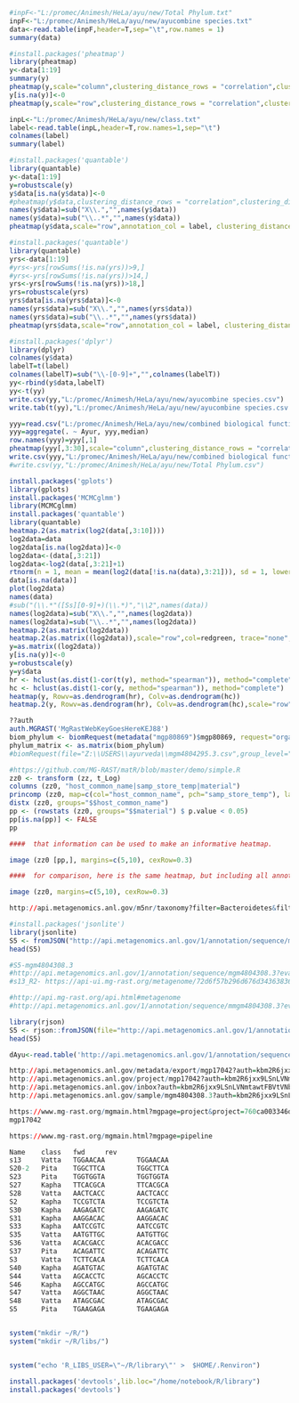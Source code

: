 ```r
#inpF<-"L:/promec/Animesh/HeLa/ayu/new/Total Phylum.txt"
inpF<-"L:/promec/Animesh/HeLa/ayu/new/ayucombine species.txt"
data<-read.table(inpF,header=T,sep="\t",row.names = 1)
summary(data)
```

```r
#install.packages('pheatmap')
library(pheatmap)
y<-data[1:19]
summary(y)
pheatmap(y,scale="column",clustering_distance_rows = "correlation",clustering_distance_cols = "correlation")
y[is.na(y)]<-0
pheatmap(y,scale="row",clustering_distance_rows = "correlation",clustering_distance_cols = "correlation")
```

```r
inpL<-"L:/promec/Animesh/HeLa/ayu/new/class.txt"
label<-read.table(inpL,header=T,row.names=1,sep="\t")
colnames(label)
summary(label)
```

```r
#install.packages('quantable')
library(quantable)
y<-data[1:19]
y=robustscale(y)
y$data[is.na(y$data)]<-0
#pheatmap(y$data,clustering_distance_rows = "correlation",clustering_distance_cols = "correlation")
names(y$data)=sub("X\\.","",names(y$data))
names(y$data)=sub("\\..*","",names(y$data))
pheatmap(y$data,scale="row",annotation_col = label, clustering_distance_rows = "correlation",clustering_distance_cols = "correlation",fontsize_row=2)
```

```r
#install.packages('quantable')
library(quantable)
yrs<-data[1:19]
#yrs<-yrs[rowSums(!is.na(yrs))>9,]
#yrs<-yrs[rowSums(!is.na(yrs))>14,]
yrs<-yrs[rowSums(!is.na(yrs))>18,]
yrs=robustscale(yrs)
yrs$data[is.na(yrs$data)]<-0
names(yrs$data)=sub("X\\.","",names(yrs$data))
names(yrs$data)=sub("\\..*","",names(yrs$data))
pheatmap(yrs$data,scale="row",annotation_col = label, clustering_distance_rows = "correlation",clustering_distance_cols = "correlation",fontsize_row=2)
```


```r
#install.packages('dplyr')
library(dplyr)
colnames(y$data)
labelT=t(label)
colnames(labelT)=sub("\\-[0-9]+","",colnames(labelT))
yy<-rbind(y$data,labelT)
yy<-t(yy)
write.csv(yy,"L:/promec/Animesh/HeLa/ayu/new/ayucombine species.csv")
write.tab(t(yy),"L:/promec/Animesh/HeLa/ayu/new/ayucombine species.csv.txt")
```

```r
yyy=read.csv("L:/promec/Animesh/HeLa/ayu/new/combined biological function.csv")
yyy=aggregate(. ~ Ayur, yyy,median)
row.names(yyy)=yyy[,1]
pheatmap(yyy[,3:30],scale="column",clustering_distance_rows = "correlation",clustering_distance_cols = "correlation")
write.csv(yyy,"L:/promec/Animesh/HeLa/ayu/new/combined biological function median.csv")
#write.csv(yy,"L:/promec/Animesh/HeLa/ayu/new/Total Phylum.csv")
```

```r
install.packages('gplots')
library(gplots) 
install.packages('MCMCglmm')
library(MCMCglmm)
install.packages('quantable')
library(quantable)
heatmap.2(as.matrix(log2(data[,3:10])))
log2data=data
log2data[is.na(log2data)]<-0
log2data<-(data[,3:21])
log2data<-log2(data[,3:21]+1)
rtnorm(n = 1, mean = mean(log2(data[!is.na(data),3:21])), sd = 1, lower = -Inf, upper = Inf)
data[is.na(data)]
plot(log2data)
names(data)  
#sub("(\\.*"([Ss][0-9]+)(\\.*)","\\2",names(data)) 
names(log2data)=sub("X\\.","",names(log2data))
names(log2data)=sub("\\..*","",names(log2data))
heatmap.2(as.matrix(log2data))
heatmap.2(as.matrix((log2data)),scale="row",col=redgreen, trace="none", tracecol="grey")
y=as.matrix((log2data))
y[is.na(y)]<-0
y=robustscale(y)
y=y$data
hr <- hclust(as.dist(1-cor(t(y), method="spearman")), method="complete") 
hc <- hclust(as.dist(1-cor(y, method="spearman")), method="complete")
heatmap(y, Rowv=as.dendrogram(hr), Colv=as.dendrogram(hc)) 
heatmap.2(y, Rowv=as.dendrogram(hr), Colv=as.dendrogram(hc),scale="row",col=redgreen, trace="none", tracecol="grey")
```



```r
??auth
auth.MGRAST('MgRastWebKeyGoesHereKEJ88')
biom_phylum <- biomRequest(metadata("mgp80869")$mgp80869, request="organism", hit_type="all", source="RDP", group_level="phylum", evalue=15,  wait=TRUE)
phylum_matrix <- as.matrix(biom_phylum)
#biomRequest(file="Z:\\USERS\\ayurveda\\mgm4804295.3.csv",group_level="level2",evalue=1,)
```
```r
#https://github.com/MG-RAST/matR/blob/master/demo/simple.R
zz0 <- transform (zz, t_Log)
columns (zz0, "host_common_name|samp_store_temp|material")
princomp (zz0, map=c(col="host_common_name", pch="samp_store_temp"), labels="$$pubmed_id", cex=2)
distx (zz0, groups="$$host_common_name")
pp <- (rowstats (zz0, groups="$$material") $ p.value < 0.05)
pp[is.na(pp)] <- FALSE
pp

####  that information can be used to make an informative heatmap.

image (zz0 [pp,], margins=c(5,10), cexRow=0.3)

####  for comparison, here is the same heatmap, but including all annotations.

image (zz0, margins=c(5,10), cexRow=0.3)
```

```r
http://api.metagenomics.anl.gov/m5nr/taxonomy?filter=Bacteroidetes&filter_level=phylum&min_level=genus

#install.packages('jsonlite')
library(jsonlite)
S5 <- fromJSON("http://api.metagenomics.anl.gov/1/annotation/sequence/mgm4804308.3?evalue=10&type=organism&source=SwissProt&auth=kbm2R6jxx9LSnLVNmtawtFBVtVNbk")
head(S5)

#S5-mgm4804308.3
#http://api.metagenomics.anl.gov/1/annotation/sequence/mgm4804308.3?evalue=10&type=organism&source=SwissProt&auth=kbm2R6jxx9LSnLVNmtawtFBVtVNbk
#s13_R2- https://api-ui.mg-rast.org/metagenome/72d6f57b296d676d343638363631342e33?verbosity=stats&detail=ontology&auth=kbm2R6jxx9LSnLVNmtawtFBVtVNbk

#http://api.mg-rast.org/api.html#metagenome
#http://api.metagenomics.anl.gov/1/annotation/sequence/mmgm4804308.3?evalue=10&type=organism&source=SwissProt&auth=kbm2R6jxx9LSnLVNmtawtFBVtVNbk

library(rjson)
S5 <- rjson::fromJSON(file="http://api.metagenomics.anl.gov/1/annotation/sequence/mgm4804308.3?evalue=10&type=organism&source=SwissProt&auth=kbm2R6jxx9LSnLVNmtawtFBVtVNbk")
head(S5)

dAyu<-read.table('http://api.metagenomics.anl.gov/1/annotation/sequence/mgm4804308.3?evalue=10&type=organism&source=SwissProt&auth=kbm2R6jxx9LSnLVNmtawtFBVtVNbk',sep='')

http://api.metagenomics.anl.gov/metadata/export/mgp17042?auth=kbm2R6jxx9LSnLVNmtawtFBVtVNbk
http://api.metagenomics.anl.gov/project/mgp17042?auth=kbm2R6jxx9LSnLVNmtawtFBVtVNbk
http://api.metagenomics.anl.gov/inbox?auth=kbm2R6jxx9LSnLVNmtawtFBVtVNbk
http://api.metagenomics.anl.gov/sample/mgm4804308.3?auth=kbm2R6jxx9LSnLVNmtawtFBVtVNbk

https://www.mg-rast.org/mgmain.html?mgpage=project&project=760ca003346d67703137303432 
mgp17042

https://www.mg-rast.org/mgmain.html?mgpage=pipeline

Name    class   fwd     rev
s13     Vatta   TGGAACAA        TGGAACAA
S20-2   Pita    TGGCTTCA        TGGCTTCA
S23     Pita    TGGTGGTA        TGGTGGTA
S27     Kapha   TTCACGCA        TTCACGCA
S28     Vatta   AACTCACC        AACTCACC
S2      Kapha   TCCGTCTA        TCCGTCTA
S30     Kapha   AAGAGATC        AAGAGATC
S31     Kapha   AAGGACAC        AAGGACAC
S33     Kapha   AATCCGTC        AATCCGTC
S35     Vatta   AATGTTGC        AATGTTGC
S36     Vatta   ACACGACC        ACACGACC
S37     Pita    ACAGATTC        ACAGATTC
S3      Vatta   TCTTCACA        TCTTCACA
S40     Kapha   AGATGTAC        AGATGTAC
S44     Vatta   AGCACCTC        AGCACCTC
S46     Kapha   AGCCATGC        AGCCATGC
S47     Vatta   AGGCTAAC        AGGCTAAC
S48     Vatta   ATAGCGAC        ATAGCGAC
S5      Pita    TGAAGAGA        TGAAGAGA


system("mkdir ~/R/")
system("mkdir ~/R/libs/")


system("echo 'R_LIBS_USER=\"~/R/library\"' >  $HOME/.Renviron")

install.packages('devtools',lib.loc="/home/notebook/R/library")
install.packages('devtools')

```


